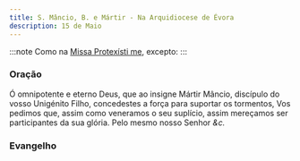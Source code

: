 ```yaml
---
title: S. Mâncio, B. e Mártir - Na Arquidiocese de Évora
description: 15 de Maio
---
```



:::note
Como na [Missa Protexísti me](/missal/comum/9martir), excepto:
:::

### Oração

Ó omnipotente e eterno Deus, que ao insigne Mártir Mâncio, discípulo do
vosso Unigénito Filho, concedestes a força para suportar os tormentos, Vos
pedimos que, assim como veneramos o seu suplício, assim mereçamos ser
participantes da sua glória. Pelo mesmo nosso Senhor <em>&c.</em>

### Evangelho

<LinkCard title="Missa S. Tito" href="/missal/santos/02-06-1#evangelho" />
